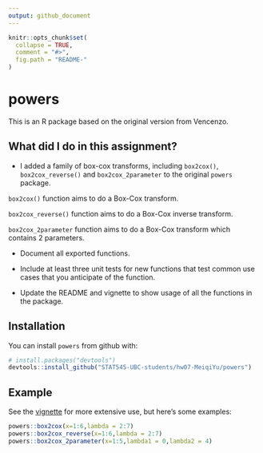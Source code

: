 ```yaml
---
output: github_document
---
```


<!-- README.md is generated from README.Rmd. Please edit that file -->

```r
knitr::opts_chunk$set(
  collapse = TRUE,
  comment = "#>",
  fig.path = "README-"
)
```

# powers

This is an R package based on the original version from Vencenzo. 

## What did I do in this assignment?

* I added a family of box-cox transforms, including `box2cox()`, `box2cox_reverse()` and `box2cox_2parameter` to the original `powers` package. 

`box2cox()` function aims to do a Box-Cox transform.

`box2cox_reverse()` function aims to do a Box-Cox inverse transform.

`box2cox_2parameter` function aims to do a Box-Cox transform which contains 2 parameters.

* Document all exported functions.

* Include at least three unit tests for new functions that test common use cases that you anticipate of the function.

* Update the README and vignette to show usage of all the functions in the package.


## Installation

You can install `powers` from github with:

```r
# install.packages("devtools")
devtools::install_github("STAT545-UBC-students/hw07-MeiqiYu/powers")
```


## Example

See the [vignette]() for more extensive use, but here's some examples:

```r
powers::box2cox(x=1:6,lambda = 2:7)
powers::box2cox_reverse(x=1:6,lambda = 2:7)
powers::box2cox_2parameter(x=1:5,lambda1 = 0,lambda2 = 4)
```




